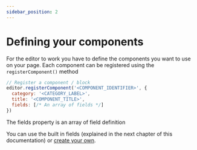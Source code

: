 ```yaml
---
sidebar_position: 2
---
```


# Defining your components

For the editor to work you have to define the components you want to use on your page. Each component can be registered using the `registerComponent()` method

```js
// Register a component / block
editor.registerComponent('<COMPONENT_IDENTIFIER>', {
  category: '<CATEGORY_LABEL>',
  title: '<COMPONENT_TITLE>',
  fields: [/* An array of fields */]
})
```

The fields property is an array of field definition

You can use the built in fields (explained in the next chapter of this documentation) or [create your own](./Fields/CustomField.md).
